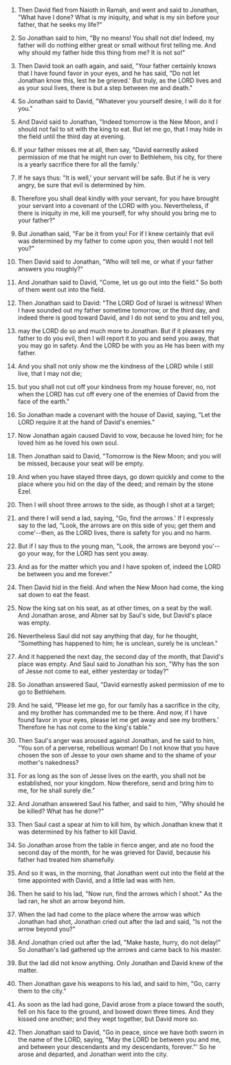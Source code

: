 
1. Then David fled from Naioth in Ramah, and went and said to Jonathan, "What have I done? What is my iniquity, and what is my sin before your father, that he seeks my life?"

2. So Jonathan said to him, "By no means! You shall not die! Indeed, my father will do nothing either great or small without first telling me. And why should my father hide this thing from me? It is not so!"

3. Then David took an oath again, and said, "Your father certainly knows that I have found favor in your eyes, and he has said, "Do not let Jonathan know this, lest he be grieved.' But truly, as the LORD lives and as your soul lives, there is but a step between me and death."

4. So Jonathan said to David, "Whatever you yourself desire, I will do it for you."

5. And David said to Jonathan, "Indeed tomorrow is the New Moon, and I should not fail to sit with the king to eat. But let me go, that I may hide in the field until the third day at evening.

6. If your father misses me at all, then say, "David earnestly asked permission of me that he might run over to Bethlehem, his city, for there is a yearly sacrifice there for all the family.'

7. If he says thus: "It is well,' your servant will be safe. But if he is very angry, be sure that evil is determined by him.

8. Therefore you shall deal kindly with your servant, for you have brought your servant into a covenant of the LORD with you. Nevertheless, if there is iniquity in me, kill me yourself, for why should you bring me to your father?"

9. But Jonathan said, "Far be it from you! For if I knew certainly that evil was determined by my father to come upon you, then would I not tell you?"

10. Then David said to Jonathan, "Who will tell me, or what if your father answers you roughly?"

11. And Jonathan said to David, "Come, let us go out into the field." So both of them went out into the field.

12. Then Jonathan said to David: "The LORD God of Israel is witness! When I have sounded out my father sometime tomorrow, or the third day, and indeed there is good toward David, and I do not send to you and tell you,

13. may the LORD do so and much more to Jonathan. But if it pleases my father to do you evil, then I will report it to you and send you away, that you may go in safety. And the LORD be with you as He has been with my father.

14. And you shall not only show me the kindness of the LORD while I still live, that I may not die;

15. but you shall not cut off your kindness from my house forever, no, not when the LORD has cut off every one of the enemies of David from the face of the earth."

16. So Jonathan made a covenant with the house of David, saying, "Let the LORD require it at the hand of David's enemies."

17. Now Jonathan again caused David to vow, because he loved him; for he loved him as he loved his own soul.

18. Then Jonathan said to David, "Tomorrow is the New Moon; and you will be missed, because your seat will be empty.

19. And when you have stayed three days, go down quickly and come to the place where you hid on the day of the deed; and remain by the stone Ezel.

20. Then I will shoot three arrows to the side, as though I shot at a target;

21. and there I will send a lad, saying, "Go, find the arrows.' If I expressly say to the lad, "Look, the arrows are on this side of you; get them and come'--then, as the LORD lives, there is safety for you and no harm.

22. But if I say thus to the young man, "Look, the arrows are beyond you'--go your way, for the LORD has sent you away.

23. And as for the matter which you and I have spoken of, indeed the LORD be between you and me forever."

24. Then David hid in the field. And when the New Moon had come, the king sat down to eat the feast.

25. Now the king sat on his seat, as at other times, on a seat by the wall. And Jonathan arose, and Abner sat by Saul's side, but David's place was empty.

26. Nevertheless Saul did not say anything that day, for he thought, "Something has happened to him; he is unclean, surely he is unclean."

27. And it happened the next day, the second day of the month, that David's place was empty. And Saul said to Jonathan his son, "Why has the son of Jesse not come to eat, either yesterday or today?"

28. So Jonathan answered Saul, "David earnestly asked permission of me to go to Bethlehem.

29. And he said, "Please let me go, for our family has a sacrifice in the city, and my brother has commanded me to be there. And now, if I have found favor in your eyes, please let me get away and see my brothers.' Therefore he has not come to the king's table."

30. Then Saul's anger was aroused against Jonathan, and he said to him, "You son of a perverse, rebellious woman! Do I not know that you have chosen the son of Jesse to your own shame and to the shame of your mother's nakedness?

31. For as long as the son of Jesse lives on the earth, you shall not be established, nor your kingdom. Now therefore, send and bring him to me, for he shall surely die."

32. And Jonathan answered Saul his father, and said to him, "Why should he be killed? What has he done?"

33. Then Saul cast a spear at him to kill him, by which Jonathan knew that it was determined by his father to kill David.

34. So Jonathan arose from the table in fierce anger, and ate no food the second day of the month, for he was grieved for David, because his father had treated him shamefully.

35. And so it was, in the morning, that Jonathan went out into the field at the time appointed with David, and a little lad was with him.

36. Then he said to his lad, "Now run, find the arrows which I shoot." As the lad ran, he shot an arrow beyond him.

37. When the lad had come to the place where the arrow was which Jonathan had shot, Jonathan cried out after the lad and said, "Is not the arrow beyond you?"

38. And Jonathan cried out after the lad, "Make haste, hurry, do not delay!" So Jonathan's lad gathered up the arrows and came back to his master.

39. But the lad did not know anything. Only Jonathan and David knew of the matter.

40. Then Jonathan gave his weapons to his lad, and said to him, "Go, carry them to the city."

41. As soon as the lad had gone, David arose from a place toward the south, fell on his face to the ground, and bowed down three times. And they kissed one another; and they wept together, but David more so.

42. Then Jonathan said to David, "Go in peace, since we have both sworn in the name of the LORD, saying, "May the LORD be between you and me, and between your descendants and my descendants, forever."' So he arose and departed, and Jonathan went into the city.


